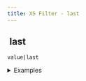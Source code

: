 ```yaml
---
title: XS Filter - last
---
```


## <img src="../assets/docuBadge (11).png" alt="" data-size="line"> last <a href="#xs-last" id="xs-last"></a>

`value|last`

<details>

<summary>Examples</summary>

```javascript
[1,2,3]|last    // Returns 3
[]|last         // Returns null
```

</details>
